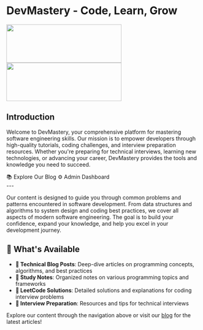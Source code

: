 
# DevMastery - Code, Learn, Grow

<div className="w-auto px-2 pt-16 pb-8 mx-auto sm:pt-24 lg:px-8">
  <div className="w-auto grid grid-cols-2">
    <img src="./java.png" height="100" width="300"
      style={{
        transform: "scale(1.4)",
        marginTop: "3rem",
        borderRadius: "50%"
      }}
    />
    <img
      src="./dsa.png"
      height="100"
      width="300"
      style={{
        transform: "scale(1.4)",
      }}
    />
  </div>
</div>

## Introduction

Welcome to DevMastery, your comprehensive platform for mastering software engineering skills. Our mission is to empower developers through high-quality tutorials, coding challenges, and interview preparation resources. Whether you're preparing for technical interviews, learning new technologies, or advancing your career, DevMastery provides the tools and knowledge you need to succeed.

<div className="my-8 flex flex-col sm:flex-row gap-4">
  <Link href="/blogs" className="inline-flex items-center px-6 py-3 border border-transparent text-base font-medium rounded-md text-white bg-blue-600 hover:bg-blue-700 transition-colors">
    📚 Explore Our Blog
  </Link>
  <Link href="/admin" className="inline-flex items-center px-6 py-3 border border-gray-300 text-base font-medium rounded-md text-gray-700 bg-white hover:bg-gray-50 transition-colors">
    ⚙️ Admin Dashboard
  </Link>
</div>

<Features />
---

Our content is designed to guide you through common problems and patterns encountered in software development. From data structures and algorithms to system design and coding best practices, we cover all aspects of modern software engineering. The goal is to build your confidence, expand your knowledge, and help you excel in your development journey.

## 🚀 What's Available

- **📖 Technical Blog Posts**: Deep-dive articles on programming concepts, algorithms, and best practices
- **📝 Study Notes**: Organized notes on various programming topics and frameworks
- **🧩 LeetCode Solutions**: Detailed solutions and explanations for coding interview problems
- **💼 Interview Preparation**: Resources and tips for technical interviews

Explore our content through the navigation above or visit our [blog](/blogs) for the latest articles!

